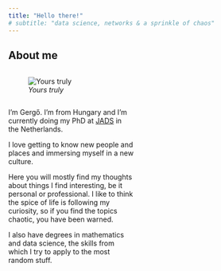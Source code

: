 ```yaml
---
title: "Hello there!"
# subtitle: "data science, networks & a sprinkle of chaos"
---
```


## About me

::: {.column width="40%" .add-space}

![*Yours truly*](resources/profile_pic.jpg)


:::

::: {.column width="50%"}

I’m Gergő. I’m from Hungary and I’m currently doing my PhD at [JADS](https://jads.nl) in the Netherlands.

I love getting to know new people and places and immersing myself in a new culture.

Here you will mostly find my thoughts about things I find interesting, be it personal or professional. I like to think the spice of life is following my curiosity, so if you find the topics chaotic, you have been warned.

I also have degrees in mathematics and data science, the skills from which I try to apply to the most random stuff.



:::

